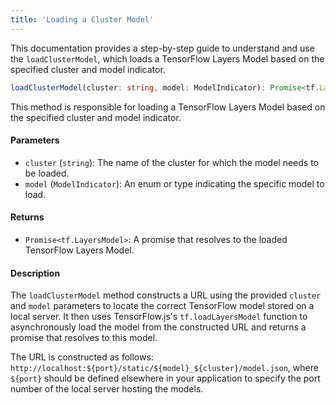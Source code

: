 ```yaml
---
title: 'Loading a Cluster Model'
---
```


This documentation provides a step-by-step guide to understand and use the `loadClusterModel`, which loads a TensorFlow Layers Model based on the specified cluster and model indicator.

```typescript
loadClusterModel(cluster: string, model: ModelIndicator): Promise<tf.LayersModel>
```

This method is responsible for loading a TensorFlow Layers Model based on the specified cluster and model indicator.

#### Parameters

- `cluster` (`string`): The name of the cluster for which the model needs to be loaded.
- `model` (`ModelIndicator`): An enum or type indicating the specific model to load.

#### Returns

- `Promise<tf.LayersModel>`: A promise that resolves to the loaded TensorFlow Layers Model.

#### Description

The `loadClusterModel` method constructs a URL using the provided `cluster` and `model` parameters to locate the correct TensorFlow model stored on a local server. It then uses TensorFlow.js's `tf.loadLayersModel` function to asynchronously load the model from the constructed URL and returns a promise that resolves to this model.

The URL is constructed as follows: `http://localhost:${port}/static/${model}_${cluster}/model.json`, where `${port}` should be defined elsewhere in your application to specify the port number of the local server hosting the models.
